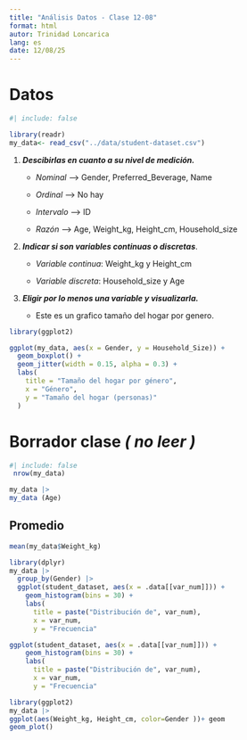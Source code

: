 ```yaml
---
title: "Análisis Datos - Clase 12-08"
format: html
autor: Trinidad Loncarica
lang: es
date: 12/08/25
---
```


# Datos

```r
#| include: false

library(readr)
my_data<- read_csv("../data/student-dataset.csv")

```

1.  ***Descibirlas en cuanto a su nivel de medición.***

    -   *Nominal* –\> Gender, Preferred_Beverage, Name

    -   *Ordinal* –\> No hay

    -   *Intervalo* –\> ID

    -   *Razón* –\> Age, Weight_kg, Height_cm, Household_size

2.  ***Indicar si son variables continuas o discretas***.

    -   *Variable continua*: Weight_kg y Height_cm

    -   *Variable discreta*: Household_size y Age

3.  ***Eligir por lo menos una variable y visualizarla.***

    -   Este es un grafico tamaño del hogar por genero.

```r
library(ggplot2)

ggplot(my_data, aes(x = Gender, y = Household_Size)) +
  geom_boxplot() +
  geom_jitter(width = 0.15, alpha = 0.3) +
  labs(
    title = "Tamaño del hogar por género",
    x = "Género",
    y = "Tamaño del hogar (personas)"
  )
```

# Borrador clase *( no leer )*

```r
#| include: false
 nrow(my_data)
```

```r
my_data |>
my_data (Age)
```

## Promedio

```r
mean(my_data$Weight_kg) 
```

```r
library(dplyr)
my_data |>
  group_by(Gender) |> 
  ggplot(student_dataset, aes(x = .data[[var_num]])) +
    geom_histogram(bins = 30) +
    labs(
      title = paste("Distribución de", var_num),
      x = var_num,
      y = "Frecuencia"
```

```r
ggplot(student_dataset, aes(x = .data[[var_num]])) +
    geom_histogram(bins = 30) +
    labs(
      title = paste("Distribución de", var_num),
      x = var_num,
      y = "Frecuencia"
```

```r
library(ggplot2)
my_data |>
ggplot(aes(Weight_kg, Height_cm, color=Gender ))+ geom
geom_plot()

```
